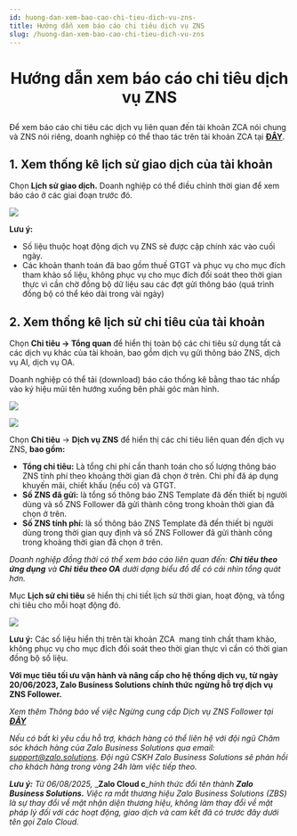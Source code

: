 ```yaml
---
id: huong-dan-xem-bao-cao-chi-tieu-dich-vu-zns-
title: Hướng dẫn xem báo cáo chi tiêu dịch vụ ZNS
slug: /huong-dan-xem-bao-cao-chi-tieu-dich-vu-zns
---
```


# <p align="center">Hướng dẫn xem báo cáo chi tiêu dịch vụ ZNS</p>

Để xem báo cáo chi tiêu các dịch vụ liên quan đến tài khoản ZCA nói chung và ZNS nói riêng, doanh nghiệp có thể thao tác trên tài khoản ZCA tại [**ĐÂY**](https://account.zalo.cloud/QBU7GBG7N6WDDJAA8/spending/overview).

## 1. Xem thống kê lịch sử giao dịch của tài khoản

Chọn **Lịch sử giao dịch.** Doanh nghiệp có thể điều chỉnh thời gian để xem báo cáo ở các giai đoạn trước đó.

<p style={{ textAlign: "center" }}>
  <img src="https://stc-oa.zdn.vn/uploads/41c267e19a51941de0e0438712931d46.png" />
</p>

**Lưu ý:**

- Số liệu thuộc hoạt động dịch vụ ZNS sẽ được cập chính xác vào cuối ngày.
- Các khoản thanh toán đã bao gồm thuế GTGT và phục vụ cho mục đích tham khảo số liệu, không phục vụ cho mục đích đối soát theo thời gian thực vì cần chờ đồng bộ dữ liệu sau các đợt gửi thông báo (quá trình đồng bộ có thể kéo dài trong vài ngày)

## 2. Xem thống kê lịch sử chi tiêu của tài khoản

Chọn **Chi tiêu → Tổng quan** để hiển thị toàn bộ các chi tiêu sử dụng tất cả các dịch vụ khác của tài khoản, bao gồm dịch vụ gửi thông báo ZNS, dịch vụ AI, dịch vụ OA.

Doanh nghiệp có thể tải (download) báo cáo thống kê bằng thao tác nhấp vào ký hiệu mũi tên hướng xuống bên phải góc màn hình.

<p style={{ textAlign: "center" }}>
  <img src="https://stc-oa.zdn.vn/uploads/447658754a63f6e80e4901a355e9e385.png" />
</p>

<p style={{ textAlign: "center" }}>
  <img src="https://stc-oa.zdn.vn/uploads/fbb8531adb825193f3afaea69872dd9c.png" />
</p>

Chọn **Chi tiêu** → **Dịch vụ ZNS** để hiển thị các chi tiêu liên quan đến dịch vụ ZNS, **bao gồm:**

- **Tổng chi tiêu:** Là tổng chi phí cần thanh toán cho số lượng thông báo ZNS tính phí theo khoảng thời gian đã chọn ở trên. Chi phí đã áp dụng khuyến mãi, chiết khấu (nếu có) và GTGT.
- **Số ZNS đã gửi:** là tổng số thông báo ZNS Template đã đến thiết bị người dùng và số ZNS Follower đã gửi thành công trong khoản thời gian đã chọn ở trên.
- **Số ZNS tính phí:** là số thông báo ZNS Template đã đến thiết bị người dùng trong thời gian quy định và số ZNS Follower đã gửi thành công trong khoảng thời gian đã chọn ở trên.

_Doanh nghiệp đồng thời có thể xem báo cáo liên quan đến: **Chi tiêu theo ứng dụng** và **Chi tiêu theo OA** dưới dạng biểu đồ để có cái nhìn tổng quát hơn._

Mục **Lịch sử chi tiêu** sẽ hiển thị chi tiết lịch sử thời gian, hoạt động, và tổng chi tiêu cho mỗi hoạt động đó.

<p style={{ textAlign: "center" }}>
  <img src="https://stc-oa.zdn.vn/uploads/f3cff6e0f05ff34bcc796c78698b11e3.png" />
</p>

**Lưu ý:** Các số liệu hiển thị trên tài khoản ZCA  mang tính chất tham khảo, không phục vụ cho mục đích đối soát theo thời gian thực vì cần có thời gian đồng bộ số liệu.

**Với mục tiêu tối ưu vận hành và nâng cấp cho hệ thống dịch vụ, từ ngày 20/06/2023, Zalo Business Solutions chính thức ngừng hỗ trợ dịch vụ ZNS Follower.**

_Xem thêm Thông báo về việc Ngừng cung cấp Dịch vụ ZNS Follower tại_ [_**ĐÂY**_](https://zalo.cloud/blog/thong-bao-ve-viec-ngung-ho-tro-dich-vu-zns-follower-/ykuwkganb87bra7k7w)

_Nếu có bất kì yêu cầu hỗ trợ, khách hàng có thể liên hệ với đội ngũ Chăm sóc khách hàng của Zalo Business Solutions qua email:_ [_support@zalo.solutions_](mailto:support@zalo.solutions)_. Đội ngũ CSKH Zalo Business Solutions sẽ phản hồi cho khách hàng trong vòng 24h làm việc tiếp theo._

_**Lưu ý:**_ _Từ 06/08/2025,_ _**Zalo Cloud c**__hính thức đổi tên thành_ _**Zalo Business Solutions.**_ _Việc ra mắt thương hiệu Zalo Business Solutions (ZBS) là sự thay đổi về mặt nhận diện thương hiệu, không làm thay đổi về mặt pháp lý đối với các hoạt động, giao dịch và cam kết đã có trước đây dưới tên gọi Zalo Cloud._
